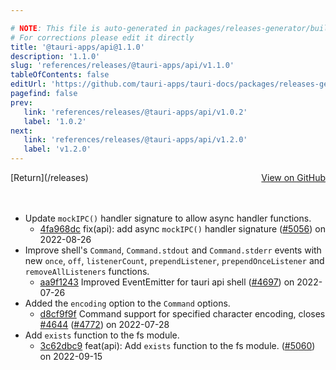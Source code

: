 ```yaml
---

# NOTE: This file is auto-generated in packages/releases-generator/build.ts
# For corrections please edit it directly
title: '@tauri-apps/api@1.1.0'
description: '1.1.0'
slug: 'references/releases/@tauri-apps/api/v1.1.0'
tableOfContents: false
editUrl: 'https://github.com/tauri-apps/tauri-docs/packages/releases-generator/build.ts'
pagefind: false
prev:
   link: 'references/releases/@tauri-apps/api/v1.0.2'
   label: '1.0.2'
next:
   link: 'references/releases/@tauri-apps/api/v1.2.0'
   label: 'v1.2.0'
---
```


<div style="margin-bottom:3rem; display: flex; justify-content: space-between; align-items: center"><span>[Return](/releases)</span><span><a href="https://github.com/tauri-apps/tauri/releases/tag/@tauri-apps/api-v1.1.0">View on GitHub</a></span></div>

- Update `mockIPC()` handler signature to allow async handler functions.
  - [4fa968dc](https://www.github.com/tauri-apps/tauri/commit/4fa968dc0e74b5206bfcd54e704d180c16b67b08) fix(api): add async `mockIPC()` handler signature ([#5056](https://www.github.com/tauri-apps/tauri/pull/5056)) on 2022-08-26
- Improve shell&#39;s `Command`, `Command.stdout` and `Command.stderr` events with new `once`, `off`, `listenerCount`, `prependListener`, `prependOnceListener` and `removeAllListeners` functions.
  - [aa9f1243](https://www.github.com/tauri-apps/tauri/commit/aa9f1243e6c1629972a82e469f20c8399741740e) Improved EventEmitter for tauri api shell ([#4697](https://www.github.com/tauri-apps/tauri/pull/4697)) on 2022-07-26
- Added the `encoding` option to the `Command` options.
  - [d8cf9f9f](https://www.github.com/tauri-apps/tauri/commit/d8cf9f9fcd617ac24fa418952fd4a32c08804f5c) Command support for specified character encoding, closes [#4644](https://www.github.com/tauri-apps/tauri/pull/4644) ([#4772](https://www.github.com/tauri-apps/tauri/pull/4772)) on 2022-07-28
- Add `exists` function to the fs module.
  - [3c62dbc9](https://www.github.com/tauri-apps/tauri/commit/3c62dbc902c904d35a7472ce72a969084c95fbbe) feat(api): Add `exists` function to the fs module. ([#5060](https://www.github.com/tauri-apps/tauri/pull/5060)) on 2022-09-15

